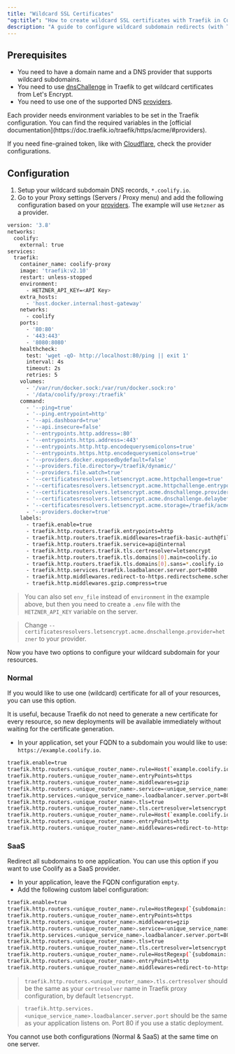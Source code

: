 ```yaml
---
title: "Wildcard SSL Certificates"
"og:title": "How to create wildcard SSL certificates with Traefik in Coolify"
description: "A guide to configure wildcard subdomain redirects (with Traefik wildcard certificates) in Coolify."
---
```


## Prerequisites

- You need to have a domain name and a DNS provider that supports wildcard subdomains.
- You need to use [dnsChallenge](https://doc.traefik.io/traefik/https/acme/#dnschallenge) in Traefik to get wildcard certificates from Let's Encrypt.
- You need to use one of the supported DNS [providers](https://doc.traefik.io/traefik/https/acme/#providers).

<Tip>
Each provider needs environment variables to be set in the Traefik configuration. You can find the required variables in the [official documentation](https://doc.traefik.io/traefik/https/acme/#providers).


If you need fine-grained token, like with [Cloudflare](https://go-acme.github.io/lego/dns/cloudflare/), check the provider configurations.
</Tip>


## Configuration

1. Setup your wildcard subdomain DNS records, `*.coolify.io`.
2. Go to your Proxy settings (Servers / Proxy menu) and add the following configuration based on your [providers](https://doc.traefik.io/traefik/https/acme/#providers). The example will use `Hetzner` as a provider.


```bash
version: '3.8'
networks:
  coolify:
    external: true
services:
  traefik:
    container_name: coolify-proxy
    image: 'traefik:v2.10'
    restart: unless-stopped
    environment:
      - HETZNER_API_KEY=<API Key>
    extra_hosts:
      - 'host.docker.internal:host-gateway'
    networks:
      - coolify
    ports:
      - '80:80'
      - '443:443'
      - '8080:8080'
    healthcheck:
      test: 'wget -qO- http://localhost:80/ping || exit 1'
      interval: 4s
      timeout: 2s
      retries: 5
    volumes:
      - '/var/run/docker.sock:/var/run/docker.sock:ro'
      - '/data/coolify/proxy:/traefik'
    command:
      - '--ping=true'
      - '--ping.entrypoint=http'
      - '--api.dashboard=true'
      - '--api.insecure=false'
      - '--entrypoints.http.address=:80'
      - '--entrypoints.https.address=:443'
      - '--entrypoints.http.http.encodequerysemicolons=true'
      - '--entrypoints.https.http.encodequerysemicolons=true'
      - '--providers.docker.exposedbydefault=false'
      - '--providers.file.directory=/traefik/dynamic/'
      - '--providers.file.watch=true'
      - '--certificatesresolvers.letsencrypt.acme.httpchallenge=true'
      - '--certificatesresolvers.letsencrypt.acme.httpchallenge.entrypoint=http'
      - '--certificatesresolvers.letsencrypt.acme.dnschallenge.provider=hetzner'
      - '--certificatesresolvers.letsencrypt.acme.dnschallenge.delaybeforecheck=0'
      - '--certificatesresolvers.letsencrypt.acme.storage=/traefik/acme.json'
      - '--providers.docker=true'
    labels:
      - traefik.enable=true
      - traefik.http.routers.traefik.entrypoints=http
      - traefik.http.routers.traefik.middlewares=traefik-basic-auth@file
      - traefik.http.routers.traefik.service=api@internal
      - traefik.http.routers.traefik.tls.certresolver=letsencrypt
      - traefik.http.routers.traefik.tls.domains[0].main=coolify.io
      - traefik.http.routers.traefik.tls.domains[0].sans=*.coolify.io
      - traefik.http.services.traefik.loadbalancer.server.port=8080
      - traefik.http.middlewares.redirect-to-https.redirectscheme.scheme=https
      - traefik.http.middlewares.gzip.compress=true
```

> You can also set `env_file` instead of `environment` in the example above, but then you need to create a `.env` file with the `HETZNER_API_KEY` variable on the server.

> Change `--certificatesresolvers.letsencrypt.acme.dnschallenge.provider=hetzner` to your provider.

Now you have two options to configure your wildcard subdomain for your resources.

### Normal

If you would like to use one (wildcard) certificate for all of your resources, you can use this option.

It is useful, because Traefik do not need to generate a new certificate for every resource, so new deployments will be available immediately without waiting for the certificate generation.

- In your application, set your FQDN to a subdomain you would like to use: `https://example.coolify.io`.

```bash
traefik.enable=true
traefik.http.routers.<unique_router_name>.rule=Host(`example.coolify.io`) && PathPrefix(`/`)
traefik.http.routers.<unique_router_name>.entryPoints=https
traefik.http.routers.<unique_router_name>.middlewares=gzip
traefik.http.routers.<unique_router_name>.service=<unique_service_name>
traefik.http.services.<unique_service_name>.loadbalancer.server.port=80
traefik.http.routers.<unique_router_name>.tls=true
traefik.http.routers.<unique_router_name>.tls.certresolver=letsencrypt
traefik.http.routers.<unique_router_name>.rule=Host(`example.coolify.io`) && PathPrefix(`/`)
traefik.http.routers.<unique_router_name>.entryPoints=http
traefik.http.routers.<unique_router_name>.middlewares=redirect-to-https
```

### SaaS

Redirect all subdomains to one application. You can use this option if you want to use Coolify as a SaaS provider.

- In your application, leave the FQDN configuration `empty`.
- Add the following custom label configuration:

```bash
traefik.enable=true
traefik.http.routers.<unique_router_name>.rule=HostRegexp(`{subdomain:[a-zA-Z0-9-]+}.coolify.io`)
traefik.http.routers.<unique_router_name>.entryPoints=https
traefik.http.routers.<unique_router_name>.middlewares=gzip
traefik.http.routers.<unique_router_name>.service=<unique_service_name>
traefik.http.services.<unique_service_name>.loadbalancer.server.port=80
traefik.http.routers.<unique_router_name>.tls=true
traefik.http.routers.<unique_router_name>.tls.certresolver=letsencrypt
traefik.http.routers.<unique_router_name>.rule=HostRegexp(`{subdomain:[a-zA-Z0-9-]+}.coolify.io`)
traefik.http.routers.<unique_router_name>.entryPoints=http
traefik.http.routers.<unique_router_name>.middlewares=redirect-to-https
```

> `traefik.http.routers.<unique_router_name>.tls.certresolver` should be the same as your `certresolver` name in Traefik proxy configuration, by default `letsencrypt`.

> `traefik.http.services.<unique_service_name>.loadbalancer.server.port` should be the same as your application listens on. Port 80 if you use a static deployment.

<Warning>
  You cannot use both configurations (Normal & SaaS) at the same time on one
  server.
</Warning>
